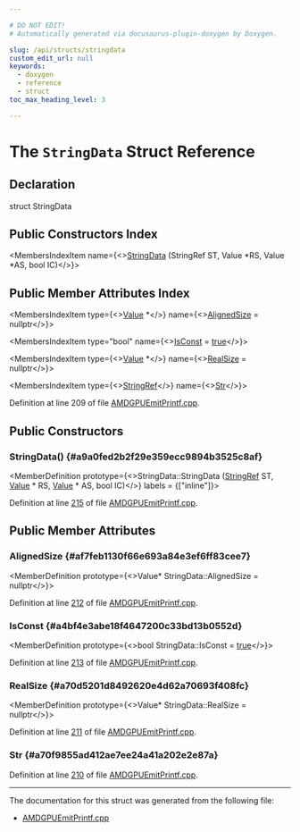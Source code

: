```yaml
---

# DO NOT EDIT!
# Automatically generated via docusaurus-plugin-doxygen by Doxygen.

slug: /api/structs/stringdata
custom_edit_url: null
keywords:
  - doxygen
  - reference
  - struct
toc_max_heading_level: 3

---
```





# The `StringData` Struct Reference

<DoxygenPage pluginConfig={pluginConfig}>



## Declaration

<CodeBlock>struct StringData</CodeBlock>

## Public Constructors Index

<MembersIndex>

<MembersIndexItem
  name={<><a href="#a9a0fed2b2f29e359ecc9894b3525c8af">StringData</a> (StringRef ST, Value &#42;RS, Value &#42;AS, bool IC)</>}>
</MembersIndexItem>

</MembersIndex>

## Public Member Attributes Index

<MembersIndex>

<MembersIndexItem
  type={<><a href="/docs/api/classes/llvm/value">Value</a> &#42;</>}
  name={<><a href="#af7feb1130f66e693a84e3ef6ff83cee7">AlignedSize</a> = nullptr</>}>
</MembersIndexItem>

<MembersIndexItem
  type="bool"
  name={<><a href="#a4bf4e3abe18f4647200c33bd13b0552d">IsConst</a> = <a href="/docs/api/files/lib/lib/analysis/basicaliasanalysis-cpp/#af6d5cafbdfc5313e65d990120021a3ec">true</a></>}>
</MembersIndexItem>

<MembersIndexItem
  type={<><a href="/docs/api/classes/llvm/value">Value</a> &#42;</>}
  name={<><a href="#a70d5201d8492620e4d62a70693f408fc">RealSize</a> = nullptr</>}>
</MembersIndexItem>

<MembersIndexItem
  type={<><a href="/docs/api/classes/llvm/stringref">StringRef</a></>}
  name={<><a href="#a70f9855ad412ae7ee24a41a202e2e87a">Str</a></>}>
</MembersIndexItem>

</MembersIndex>


Definition at line 209 of file <a href="/docs/api/files/lib/lib/transforms/lib/transforms/utils/amdgpuemitprintf-cpp">AMDGPUEmitPrintf.cpp</a>.

<SectionDefinition>

## Public Constructors

### StringData() {#a9a0fed2b2f29e359ecc9894b3525c8af}

<MemberDefinition
  prototype={<>StringData::StringData (<a href="/docs/api/classes/llvm/stringref">StringRef</a> ST, <a href="/docs/api/classes/llvm/value">Value</a> &#42; RS, <a href="/docs/api/classes/llvm/value">Value</a> &#42; AS, bool IC)</>}
  labels = {["inline"]}>

Definition at line <a href="/docs/api/files/lib/lib/transforms/lib/transforms/utils/amdgpuemitprintf-cpp/#l00215">215</a> of file <a href="/docs/api/files/lib/lib/transforms/lib/transforms/utils/amdgpuemitprintf-cpp">AMDGPUEmitPrintf.cpp</a>.
</MemberDefinition>

</SectionDefinition>

<SectionDefinition>

## Public Member Attributes

### AlignedSize {#af7feb1130f66e693a84e3ef6ff83cee7}

<MemberDefinition
  prototype={<>Value&#42; StringData::AlignedSize = nullptr</>}>

Definition at line <a href="/docs/api/files/lib/lib/transforms/lib/transforms/utils/amdgpuemitprintf-cpp/#l00212">212</a> of file <a href="/docs/api/files/lib/lib/transforms/lib/transforms/utils/amdgpuemitprintf-cpp">AMDGPUEmitPrintf.cpp</a>.
</MemberDefinition>

### IsConst {#a4bf4e3abe18f4647200c33bd13b0552d}

<MemberDefinition
  prototype={<>bool StringData::IsConst = <a href="/docs/api/files/lib/lib/analysis/basicaliasanalysis-cpp/#af6d5cafbdfc5313e65d990120021a3ec">true</a></>}>

Definition at line <a href="/docs/api/files/lib/lib/transforms/lib/transforms/utils/amdgpuemitprintf-cpp/#l00213">213</a> of file <a href="/docs/api/files/lib/lib/transforms/lib/transforms/utils/amdgpuemitprintf-cpp">AMDGPUEmitPrintf.cpp</a>.
</MemberDefinition>

### RealSize {#a70d5201d8492620e4d62a70693f408fc}

<MemberDefinition
  prototype={<>Value&#42; StringData::RealSize = nullptr</>}>

Definition at line <a href="/docs/api/files/lib/lib/transforms/lib/transforms/utils/amdgpuemitprintf-cpp/#l00211">211</a> of file <a href="/docs/api/files/lib/lib/transforms/lib/transforms/utils/amdgpuemitprintf-cpp">AMDGPUEmitPrintf.cpp</a>.
</MemberDefinition>

### Str {#a70f9855ad412ae7ee24a41a202e2e87a}

<MemberDefinition
  prototype="StringRef StringData::Str">

Definition at line <a href="/docs/api/files/lib/lib/transforms/lib/transforms/utils/amdgpuemitprintf-cpp/#l00210">210</a> of file <a href="/docs/api/files/lib/lib/transforms/lib/transforms/utils/amdgpuemitprintf-cpp">AMDGPUEmitPrintf.cpp</a>.
</MemberDefinition>

</SectionDefinition>

<hr/>

The documentation for this struct was generated from the following file:

<ul>
<li><a href="/docs/api/files/lib/lib/transforms/lib/transforms/utils/amdgpuemitprintf-cpp">AMDGPUEmitPrintf.cpp</a></li>
</ul>

</DoxygenPage>
